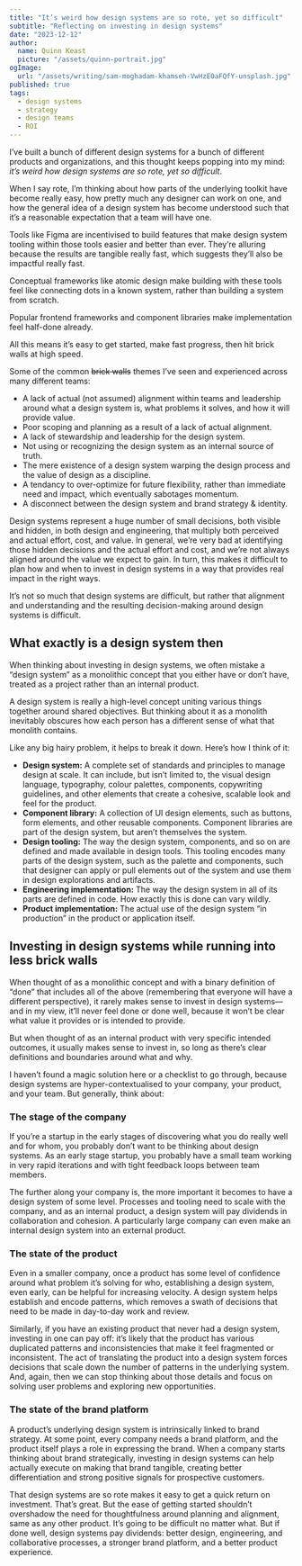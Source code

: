```yaml
---
title: "It’s weird how design systems are so rote, yet so difficult"
subtitle: "Reflecting on investing in design systems"
date: "2023-12-12"
author:
  name: Quinn Keast
  picture: "/assets/quinn-portrait.jpg"
ogImage:
  url: "/assets/writing/sam-moghadam-khamseh-VwHzE0aFQfY-unsplash.jpg"
published: true
tags:
  - design systems
  - strategy
  - design teams
  - ROI
---
```


I’ve built a bunch of different design systems for a bunch of different products and organizations, and this thought keeps popping into my mind: _it’s weird how design systems are so rote, yet so difficult_.

When I say rote, I’m thinking about how parts of the underlying toolkit have become really easy, how pretty much any designer can work on one, and how the general idea of a design system has become understood such that it’s a reasonable expectation that a team will have one.

Tools like Figma are incentivised to build features that make design system tooling within those tools easier and better than ever. They’re alluring because the results are tangible really fast, which suggests they’ll also be impactful really fast.

Conceptual frameworks like atomic design make building with these tools feel like connecting dots in a known system, rather than building a system from scratch.

Popular frontend frameworks and component libraries make implementation feel half-done already.

All this means it’s easy to get started, make fast progress, then hit brick walls at high speed.

Some of the common <s className="line-through">brick walls</s> themes I’ve seen and experienced across many different teams:

- A lack of actual (not assumed) alignment within teams and leadership around what a design system is, what problems it solves, and how it will provide value.
- Poor scoping and planning as a result of a lack of actual alignment.
- A lack of stewardship and leadership for the design system.
- Not using or recognizing the design system as an internal source of truth.
- The mere existence of a design system warping the design process and the value of design as a discipline.
- A tendancy to over-optimize for future flexibility, rather than immediate need and impact, which eventually sabotages momentum.
- A disconnect between the design system and brand strategy & identity.

Design systems represent a huge number of small decisions, both visible and hidden, in both design and engineering, that multiply both perceived and actual effort, cost, and value. In general, we’re very bad at identifying those hidden decisions and the actual effort and cost, and we’re not always aligned around the value we expect to gain. In turn, this makes it difficult to plan how and when to invest in design systems in a way that provides real impact in the right ways.

It’s not so much that design systems are difficult, but rather that alignment and understanding and the resulting decision-making around design systems is difficult.

## What exactly is a design system then

When thinking about investing in design systems, we often mistake a “design system” as a monolithic concept that you either have or don’t have, treated as a project rather than an internal product.

A design system is really a high-level concept uniting various things together around shared objectives. But thinking about it as a monolith inevitably obscures how each person has a different sense of what that monolith contains.

Like any big hairy problem, it helps to break it down. Here’s how I think of it:

- **Design system:** A complete set of standards and principles to manage design at scale. It can include, but isn’t limited to, the visual design language, typography, colour palettes, components, copywriting guidelines, and other elements that create a cohesive, scalable look and feel for the product.
- **Component library:** A collection of UI design elements, such as buttons, form elements, and other reusable components. Component libraries are part of the design system, but aren’t themselves the system.
- **Design tooling:** The way the design system, components, and so on are defined and made available in design tools. This tooling encodes many parts of the design system, such as the palette and components, such that designer can apply or pull elements out of the system and use them in design explorations and artifacts.
- **Engineering implementation:** The way the design system in all of its parts are defined in code. How exactly this is done can vary wildly.
- **Product implementation:** The actual use of the design system “in production” in the product or application itself.

## Investing in design systems while running into less brick walls

When thought of as a monolithic concept and with a binary definition of “done” that includes all of the above (remembering that everyone will have a different perspective), it rarely makes sense to invest in design systems—and in my view, it’ll never feel done or done well, because it won’t be clear what value it provides or is intended to provide.

But when thought of as an internal product with very specific intended outcomes, it usually makes sense to invest in, so long as there’s clear definitions and boundaries around what and why.

I haven’t found a magic solution here or a checklist to go through, because design systems are hyper-contextualised to your company, your product, and your team. But generally, think about:

### The stage of the company

If you’re a startup in the early stages of discovering what you do really well and for whom, you probably don’t want to be thinking about design systems. As an early stage startup, you probably have a small team working in very rapid iterations and with tight feedback loops between team members.

The further along your company is, the more important it becomes to have a design system of some level. Processes and tooling need to scale with the company, and as an internal product, a design system will pay dividends in collaboration and cohesion. A particularly large company can even make an internal design system into an external product.

### The state of the product

Even in a smaller company, once a product has some level of confidence around what problem it’s solving for who, establishing a design system, even early, can be helpful for increasing velocity. A design system helps establish and encode patterns, which removes a swath of decisions that need to be made in day-to-day work and review.

Similarly, if you have an existing product that never had a design system, investing in one can pay off: it’s likely that the product has various duplicated patterns and inconsistencies that make it feel fragmented or inconsistent. The act of translating the product into a design system forces decisions that scale down the number of patterns in the underlying system. And, again, then we can stop thinking about those details and focus on solving user problems and exploring new opportunities.

### The state of the brand platform

A product’s underlying design system is intrinsically linked to brand strategy. At some point, every company needs a brand platform, and the product itself plays a role in expressing the brand. When a company starts thinking about brand strategically, investing in design systems can help actually execute on making that brand tangible, creating better differentiation and strong positive signals for prospective customers.

That design systems are so rote makes it easy to get a quick return on investment. That’s great. But the ease of getting started shouldn’t overshadow the need for thoughtfulness around planning and alignment, same as any other product. It’s going to be difficult no matter what. But if done well, design systems pay dividends: better design, engineering, and collaborative processes, a stronger brand platform, and a better product experience.
